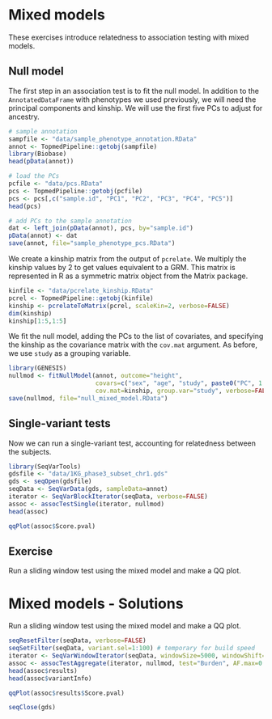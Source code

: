 # Mixed models

These exercises introduce relatedness to association testing with mixed models.

## Null model

The first step in an association test is to fit the null model. In addition to the `AnnotatedDataFrame` with phenotypes we used previously, we will need the principal components and kinship. We will use the first five PCs to adjust for ancestry.

```r
# sample annotation
sampfile <- "data/sample_phenotype_annotation.RData"
annot <- TopmedPipeline::getobj(sampfile)
library(Biobase)
head(pData(annot))

# load the PCs
pcfile <- "data/pcs.RData"
pcs <- TopmedPipeline::getobj(pcfile)
pcs <- pcs[,c("sample.id", "PC1", "PC2", "PC3", "PC4", "PC5")]
head(pcs)

# add PCs to the sample annotation
dat <- left_join(pData(annot), pcs, by="sample.id")
pData(annot) <- dat
save(annot, file="sample_phenotype_pcs.RData")
```

We create a kinship matrix from the output of `pcrelate`. We multiply the kinship values by 2 to get values equivalent to a GRM. This matrix is represented in R as a symmetric matrix object from the Matrix package.

```r
kinfile <- "data/pcrelate_kinship.RData"
pcrel <- TopmedPipeline::getobj(kinfile)
kinship <- pcrelateToMatrix(pcrel, scaleKin=2, verbose=FALSE)
dim(kinship)
kinship[1:5,1:5]
```

We fit the null model, adding the PCs to the list of covariates, and specifying the kinship as the covariance matrix with the `cov.mat` argument. As before, we use `study` as a grouping variable.

```r
library(GENESIS)
nullmod <- fitNullModel(annot, outcome="height", 
                        covars=c("sex", "age", "study", paste0("PC", 1:5)), 
                        cov.mat=kinship, group.var="study", verbose=FALSE)
save(nullmod, file="null_mixed_model.RData")
```

## Single-variant tests

Now we can run a single-variant test, accounting for relatedness between the subjects.

```r
library(SeqVarTools)
gdsfile <- "data/1KG_phase3_subset_chr1.gds"
gds <- seqOpen(gdsfile)
seqData <- SeqVarData(gds, sampleData=annot)
iterator <- SeqVarBlockIterator(seqData, verbose=FALSE)
assoc <- assocTestSingle(iterator, nullmod)
head(assoc)

qqPlot(assoc$Score.pval)
```



## Exercise

Run a sliding window test using the mixed model and make a QQ plot.


# Mixed models - Solutions

Run a sliding window test using the mixed model and make a QQ plot.

```r
seqResetFilter(seqData, verbose=FALSE)
seqSetFilter(seqData, variant.sel=1:100) # temporary for build speed
iterator <- SeqVarWindowIterator(seqData, windowSize=5000, windowShift=2000, verbose=FALSE)
assoc <- assocTestAggregate(iterator, nullmod, test="Burden", AF.max=0.1, weight.beta=c(1,1))
head(assoc$results)
head(assoc$variantInfo)

qqPlot(assoc$results$Score.pval)
```

```r
seqClose(gds)
```
